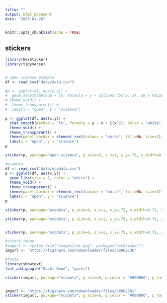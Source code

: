```yaml
---
title: ""
output: html_document
date: "2023-01-26"
---
```


```r
knitr::opts_chunk$set(echo = TRUE)
```

## stickers  
```r
library(hexSticker)
library(tidyverse)


# open science example
df <- read_csv("data/data.csv")

#p <- ggplot(df, aes(x,y)) +
#  geom_smooth(method = lm, formula = y ~ splines::bs(x, 3), se = FALSE, #color = "white") +
# theme_void() +
#  theme_transparent() +
#  labs(x = "open", y = "science")

p <- ggplot(df, aes(x,y)) +
  stat_smooth(method = "lm", formula = y ~ x + I(x^2), color = "white", size = 1, se = FALSE) + 
  theme_void() +
  theme_transparent() +
  theme(panel.border = element_rect(colour = "white", fill=NA, size=1))
  labs(x = "open", y = "science")
p

sticker(p, package="open_science", p_size=6, s_x=1, s_y=.75, s_width=0.75, s_height=0.75, filename="os.png")

#ecodata
df <- read_csv("data/ecodata.csv")
p <- ggplot(df, aes(x,y)) +
  geom_line(size = 1, color = "white") +
  theme_void() +
  theme_transparent() +
  theme(panel.border = element_rect(colour = "white", fill=NA, size=1))
  labs(x = "open", y = "science")
p

sticker(p, package="ecodata", p_size=6, s_x=1, s_y=.75, s_width=0.75, s_height=0.75, h_fill="#f9690e", h_color="#f39c12", filename="ecodata.1.png")

sticker(p, package="ecodata", p_size=6, s_x=1, s_y=.75, s_width=0.75, s_height=0.75, h_fill="#f9690e", h_color="#00ab41", filename="ecodata.2.png")


sticker(p, package="ecodata", p_size=6, s_x=1, s_y=.75, s_width=0.75, s_height=0.75, h_fill="#f9690e", h_color="#00ab41", filename="ecodata.2.png")

#insert image
#imgurl <- system.file("images/cat.png", package="hexSticker")
imgurl <- "https://figshare.com/ndownloader/files/38962736"

#fonts
library(showtext)
font_add_google("Gochi Hand", "gochi")

sticker(imgurl, package="ecodata", p_size=8, p_color = "#000000", p_family = "gochi", s_x=1, s_y=.75, s_width=.6,h_fill="#FFFFFF", h_color="#000000", filename="ecodata.3.png")


imgurl <- "https://figshare.com/ndownloader/files/38962781"
sticker(imgurl, package="ecodata", p_size=8, p_color = "#000000", p_family = "gochi", s_x=1, s_y=.75, s_width=.5, s_height=0.5, h_fill="#FFFFFF", h_color="#000000", filename="ecodata.4.png")

```


